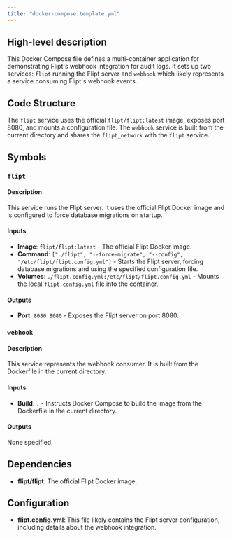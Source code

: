 ```yaml
---
title: "docker-compose.template.yml"
---
```


## High-level description
This Docker Compose file defines a multi-container application for demonstrating Flipt's webhook integration for audit logs. It sets up two services: `flipt` running the Flipt server and `webhook` which likely represents a service consuming Flipt's webhook events.

## Code Structure
The `flipt` service uses the official `flipt/flipt:latest` image, exposes port 8080, and mounts a configuration file. The `webhook` service is built from the current directory and shares the `flipt_network` with the `flipt` service.

## Symbols
### `flipt`
#### Description
This service runs the Flipt server. It uses the official Flipt Docker image and is configured to force database migrations on startup.

#### Inputs
- **Image**: `flipt/flipt:latest` - The official Flipt Docker image.
- **Command**: `["./flipt", "--force-migrate", "--config", "/etc/flipt/flipt.config.yml"]` - Starts the Flipt server, forcing database migrations and using the specified configuration file.
- **Volumes**: `./flipt.config.yml:/etc/flipt/flipt.config.yml` - Mounts the local `flipt.config.yml` file into the container.

#### Outputs
- **Port**: `8080:8080` - Exposes the Flipt server on port 8080.

### `webhook`
#### Description
This service represents the webhook consumer. It is built from the Dockerfile in the current directory.

#### Inputs
- **Build**: `.` - Instructs Docker Compose to build the image from the Dockerfile in the current directory.

#### Outputs
None specified.

## Dependencies
- **flipt/flipt**: The official Flipt Docker image.

## Configuration
- **flipt.config.yml**: This file likely contains the Flipt server configuration, including details about the webhook integration.

